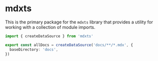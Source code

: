 # mdxts

This is the primary package for the `mdxts` library that provides a utility for working with a collection of module imports.

```ts filename="data.ts"
import { createDataSource } from 'mdxts'

export const allDocs = createDataSource('docs/**/*.mdx', {
  baseDirectory: 'docs',
})
```
